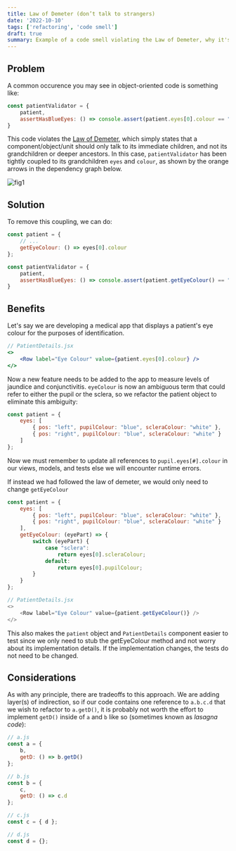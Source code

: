 ```yaml
---
title: Law of Demeter (don’t talk to strangers)
date: '2022-10-10'
tags: ['refactoring', 'code smell']
draft: true
summary: Example of a code smell violating the Law of Demeter, why it's bad, and how to fix it.
---
```


## Problem

A common occurence you may see in object-oriented code is something like:

```js
const patientValidator = {
    patient,
    assertHasBlueEyes: () => console.assert(patient.eyes[0].colour == "blue");
}
```

This code violates the [Law of Demeter](https://en.wikipedia.org/wiki/Law_of_Demeter), which simply states that a component/object/unit should only talk to its immediate children, and not its grandchildren or deeper ancestors. In this case, `patientValidator` has been tightly coupled to its grandchildren `eyes` and `colour`, as shown by the orange arrows in the dependency graph below.

![fig1](/static/images/law-of-demeter/patientvalidator-dependencies.png)

## Solution

To remove this coupling, we can do:

```js
const patient = {
    // ...
    getEyeColour: () => eyes[0].colour
};

const patientValidator = {
    patient,
    assertHasBlueEyes: () => console.assert(patient.getEyeColour() == "blue");
}
```

## Benefits

Let's say we are developing a medical app that displays a patient's eye colour for the purposes of identification.

```jsx
// PatientDetails.jsx
<>
    <Row label="Eye Colour" value={patient.eyes[0].colour} />
</>
```

Now a new feature needs to be added to the app to measure levels of jaundice and conjunctivitis. `eyeColour` is now an ambiguous term that could refer to either the pupil or the sclera, so we refactor the patient object to eliminate this ambiguity:

```js
const patient = {
    eyes: [
        { pos: "left", pupilColour: "blue", scleraColour: "white" },
        { pos: "right", pupilColour: "blue", scleraColour: "white" }
    ]
};
```

Now we must remember to update all references to `pupil.eyes[#].colour` in our views, models, and tests else we will encounter runtime errors.

If instead we had followed the law of demeter, we would only need to change `getEyeColour`

```js
const patient = {
    eyes: [
        { pos: "left", pupilColour: "blue", scleraColour: "white" },
        { pos: "right", pupilColour: "blue", scleraColour: "white" }
    ],
    getEyeColour: (eyePart) => {
        switch (eyePart) {
            case "sclera":
                return eyes[0].scleraColour;
            default:
                return eyes[0].pupilColour;
        }
    }
};

// PatientDetails.jsx
<>
    <Row label="Eye Colour" value={patient.getEyeColour()} />
</>
```
This also makes the `patient` object and `PatientDetails` component easier to test since we only need to stub the getEyeColour method and not worry about its implementation details. If the implementation changes, the tests do not need to be changed.

## Considerations
As with any principle, there are tradeoffs to this approach. We are adding layer(s) of indirection, so if our code contains one reference to `a.b.c.d` that we wish to refactor to `a.getD()`, it is probably not worth the effort to implement `getD()` inside of `a` and `b` like so (sometimes known as *lasagna code*):

```js
// a.js
const a = {
    b,
    getD: () => b.getD()
};

// b.js
const b = { 
    c,
    getD: () => c.d
};

// c.js
const c = { d };

// d.js
const d = {};
```